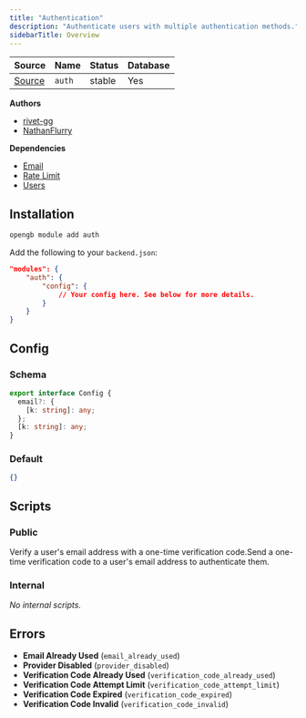 ```yaml
---
title: "Authentication"
description: "Authenticate users with multiple authentication methods."
sidebarTitle: Overview
---
```


| Source                                                                           | Name       | Status     | Database     |
| -------------------------------------------------------------------------------- | ---------- | ---------- | ------------ |
| [Source](https://github.com/rivet-gg/opengb-modules/tree/main/modules/auth) | `auth` | stable | Yes |

**Authors**

- [rivet-gg](https://github.com/rivet-gg)
- [NathanFlurry](https://github.com/NathanFlurry)

**Dependencies**

- [Email](/modules/email/overview)
- [Rate Limit](/modules/rate_limit/overview)
- [Users](/modules/users/overview)

## Installation

<Tabs>

<Tab title="CLI">

```sh CLI
opengb module add auth
```

</Tab>

<Tab title="backend.json">

Add the following to your `backend.json`:

```json backend.json
"modules": {
	"auth": {
		"config": {
			// Your config here. See below for more details.
		}
	}
}

```
</Tab>

</Tabs>

## Config

### Schema
		
```typescript
export interface Config {
  email?: {
    [k: string]: any;
  };
  [k: string]: any;
}
```

### Default

```json
{}
```



## Scripts

### Public

<CardGroup><Card title="Complete Email Verification" href="/modules/auth/scripts/complete_email_verification">Verify a user's email address with a one-time verification code.</Card><Card title="Send Email Verification" href="/modules/auth/scripts/send_email_verification">Send a one-time verification code to a user's email address to authenticate them.</Card></CardGroup>

### Internal

<CardGroup>_No internal scripts._</CardGroup>

## Errors

- **Email Already Used** (`email_already_used`) 
- **Provider Disabled** (`provider_disabled`) 
- **Verification Code Already Used** (`verification_code_already_used`) 
- **Verification Code Attempt Limit** (`verification_code_attempt_limit`) 
- **Verification Code Expired** (`verification_code_expired`) 
- **Verification Code Invalid** (`verification_code_invalid`) 
